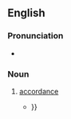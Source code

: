 ==English==

===Pronunciation===
* {{IPA|en|/əˈkɔː(ɹ)dənsi/}}

===Noun===
{{en-noun|new=1}}

# {{lb|en|obsolete|rare}} [[accordance]]
#* {{quote-book|en|author=William Paley|passage=This mention of alms and offerings certainly brings the narrative in the Acts nearer to an '''accordancy''' with the epistle {{...}}}}